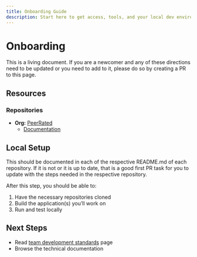 ```yaml
---
title: Onboarding Guide
description: Start here to get access, tools, and your local dev environment.
---
```


# Onboarding

This is a living document. If you are a newcomer and any of these directions need to be updated or you need to add to it, please do so by creating a PR to this page.

## Resources

### Repositories
- **Org:** [PeerRated](https://github.com/PeerRated)
  - [Documentation](https://github.com/PeerRated/Documentation)

## Local Setup

This should be documented in each of the respective README.md of each repository. If it is not or it is up to date, that is a good first PR task for you to update with the steps needed in the respective repository.

After this step, you should be able to:
1) Have the necessary repositories cloned
2) Build the application(s) you’ll work on
3) Run and test locally

## Next Steps 
- Read [team development standards](/standards) page 
- Browse the technical documentation